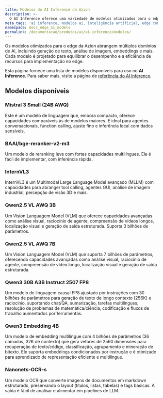 ```yaml
---
title: Modelos do AI Inference da Azion
description: >-
  O AI Inference oferece uma variedade de modelos otimizados para o edge para vários domínios de AI, garantindo implementação e desempenho eficientes.
meta_tags: 'ai inference, modelos ai, inteligência artificial, edge computing'
namespace: docs_edge_ai_models
permalink: /documentacao/produtos/ai/ai-inference/modelos/
---
```



Os modelos otimizados para o edge da Azion abrangem múltiplos domínios de AI, incluindo geração de texto, análise de imagem, embeddings e mais. Cada modelo é projetado para equilibrar o desempenho e a eficiência de recursos para implementação no edge.

Esta página fornece uma lista de modelos disponíveis para uso no **AI Inference**. Para saber mais, visite a página de [referência do AI Inference](/pt-br/documentacao/produtos/ai/ai-inference/).

## Modelos disponíveis

### Mistral 3 Small (24B AWQ)

Este é um modelo de linguagem que, embora compacto, oferece capacidades comparáveis às de modelos maiores. É ideal para agentes conversacionais, function calling, ajuste fino e inferência local com dados sensíveis.

<LinkButton link="/pt-br/documentacao/produtos/ai/ai-inference/modelos/mistral-3-small/" label="Ver detalhes" severity="secondary" />

### BAAI/bge-reranker-v2-m3

Um modelo de reranking leve com fortes capacidades multilíngues. Ele é fácil de implementar, com inferência rápida.

<LinkButton link="/pt-br/documentacao/produtos/ai/ai-inference/modelos/baai-bge-reranker-v2-m3/" label="Ver detalhes" severity="secondary" />

### InternVL3

InternVL3 é um Multimodal Large Language Model avançado (MLLM) com capacidades para abranger tool calling, agentes GUI, análise de imagem industrial, percepção de visão 3D e mais.

<LinkButton link="/pt-br/documentacao/produtos/ai/ai-inference/modelos/internvl3/" label="Ver detalhes" severity="secondary" />

### Qwen2.5 VL AWQ 3B

Um Vision Languagem Model (VLM) que oferece capacidades avançadas como análise visual, raciocínio de agente, compreensão de vídeos longos, localização visual e geração de saída estruturada. Suporta 3 bilhões de parâmetros.

<LinkButton link="/pt-br/documentacao/produtos/ai/ai-inference/modelos/qwen-2-5-vl-3b/" label="Ver detalhes" severity="secondary" />

### Qwen2.5 VL AWQ 7B

Um Vision Languagem Model (VLM) que suporta 7 bilhões de parâmetros, oferecendo capacidades avançadas como análise visual, raciocínio de agente, compreensão de vídeo longo, localização visual e geração de saída estruturada.

<LinkButton link="/pt-br/documentacao/produtos/ai/ai-inference/modelos/qwen-2-5-vl-7b/" label="Ver detalhes" severity="secondary" />

### Qwen3 30B A3B Instruct 2507 FP8

Um modelo de linguagem causal FP8 ajustado por instruções com 30 bilhões de parâmetros para geração de texto de longo contexto (256K) e raciocínio, suportando chat/QA, sumarização, tarefas multilíngues, resolução de problemas de matemática/ciência, codificação e fluxos de trabalho aumentados por ferramentas.

<LinkButton link="/pt-br/documentacao/produtos/ai/ai-inference/modelos/qwen3-30ba3b/" label="Ver detalhes" severity="secondary" />

### Qwen3 Embedding 4B

Um modelo de embedding multilíngue com 4 bilhões de parâmetros (36 camadas, 32K de contexto) que gera vetores de 2560 dimensões para recuperação de texto/código, classificação, agrupamento e mineração de bitexto. Ele suporta embeddings condicionados por instrução e é otimizado para aprendizado de representação eficiente e multilíngue.

<LinkButton link="/pt-br/documentacao/produtos/ai/ai-inference/modelos/qwen3-embedding-4b/" label="Ver detalhes" severity="secondary" />

### Nanonets-OCR-s

Um modelo OCR que converte imagens de documentos em markdown estruturado, preservando o layout (títulos, listas, tabelas) e tags básicas. A saída é fácil de analisar e alimentar em pipelines de LLM.

<LinkButton link="/pt-br/documentacao/produtos/ai/ai-inference/modelos/nanonets-ocr-s/" label="Ver detalhes" severity="secondary" />

